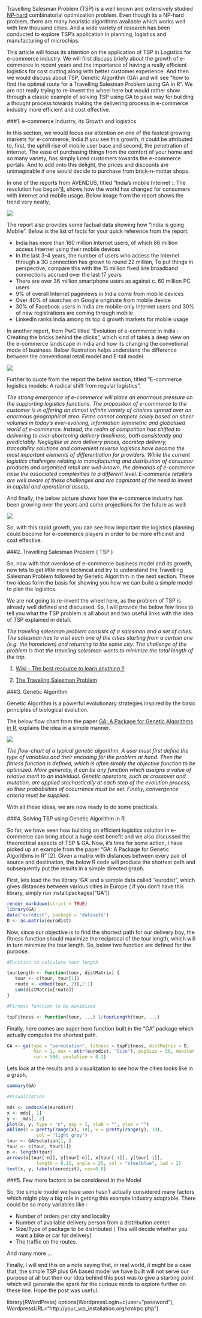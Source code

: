 Travelling Salesman Problem (TSP) is a well known and extensively studied [NP-hard](https://en.wikipedia.org/wiki/NP-hardness) combinatorial optimization problem. Even though its a NP-hard problem, there are many heuristic algorithms available which works well with few thousand cities. And a wide variety of research has been conducted to explore TSP's application in planning, logistics and manufacturing of microchips.

This article will focus its attention on the application of TSP in Logistics for e-commerce industry. We will first discuss briefy about the growth of e-commerce in recent years and the importance of having a really efficient logistics for cost cutting along with better customer experience. And then we would discuss about TSP, Genetic Algorithm (GA) and will see "how to find the optimal route for a Travelling Salesman Problem using GA in R". We are not really trying to re-invent the wheel here but would rather show through a classic example of solving TSP using GA to pave way for building a thought process towards making the delivering process in e-commerce industry more efficient and cost effective.

###1. e-commerce Industry, its Growth and logistics

In this section, we would focus our attention on one of the fastest growing markets for e-commerce, India.If you see this growth, it could be attributed to, first, the uphill rise of mobile user base and second, the penetration of internet. The ease of purchasing things from the comfort of your home and so many variety, has simply lured customers towards the e-commerce portals. And to add onto this delight, the prices and discounts are unimaginable if one would decide to purchase from brick-n-mottar shops.

In one of the reports from AVENDUS, titled "India's mobile Internet :: The revolution has begun"[4](http://www.avendus.com/media/1366/avendus_india_mobile_internet.pdf), shows how the world has changed for consumers with internet and mobile usage. Below image from the report shows the trend very neatly,

<img src="C:\\Users\\karthik.r\\Desktop\\TSP\\old_new_model.jpg"/>

The report also provides some factual data showing how "India is going Mobile". Below is the list of facts for your quick reference from the report.

* India has more than 160 million Internet users, of which 86 million access Internet using
their mobile devices
* In the last 3-4 years, the number of users who access the Internet through a 3G
connection has grown to round 22 million, To put things in perspective, compare this
with the 15 million fixed line broadband connections accrued over the last 17 years
* There are over 36 million smartphone users as against c. 60 million PC users
* 9% of overall Internet pageviews in India come from mobile devices
* Over 40% of searches on Google originate from mobile device
* 30% of Facebook users in India are mobile-only Internet users and 30% of new
registrations are coming through mobile
* LinkedIn ranks India among its top 4 growth markets for mobile usage

In another report, from PwC titled "Evolution of e-commerce in India : Creating the bricks behind the clicks", which kind of takes a deep view on the e-commerce landscape in India and how its changing the convetional mode of business. Below illustration helps understand the difference between the conventional retail model and E-tail model

<img src="C:\\Users\\karthik.r\\Desktop\\TSP\\retail_etail_model.jpg"/>

Further to quote from the report the below section, titled "E-commerce logistics models: A radical shift from regular logistics", 

*The strong emergence of e-commerce will place an enormous pressure on the supporting logistics functions. The proposition of e-commerce to the customer is in offering an almost
infinite variety of choices spread over an enormous geographical area. Firms cannot compete solely based on sheer volumes in today's ever-evolving, information symmetric and globalised world of e-commerce. Instead, the realm of competition has shifted to delivering to ever-shortening delivery timeliness, both consistently and predictably. Negligible
or zero delivery prices, doorstep delivery, traceability solutions and convenient reverse logistics have become the most important elements of differentiation for providers. While the current logistics challenges relating to manufacturing and distribution of consumer products and organised retail are well-known, the demands of e-commerce raise the associated complexities to a different level. E-commerce retailers are well aware of these challenges and are cognizant of the need to invest in capital and operational assets.*

And finally, the below picture shows how the e-commerce industry has been growing over the years and some projections for the future as well:

<img src="C:\\Users\\karthik.r\\Desktop\\TSP\\growth.jpg"/>

So, with this rapid growth, you can see how important the logistics planning could become for e-commerce players in order to be more efficinet and cost effective.

###2. Travelling Salesman Problem ( TSP )

So, now with that overdose of e-commerce business model and its growth, now lets to get little more techincal and try to understand the Travelling Salesman Problem followed by Genetic Algorithm in the next section. These two ideas form the basis for showing you how we can build a simple model to plan the logistics.

We are not going to re-invent the wheel here, as the problem of TSP is already well defined and discussed. So, I will provide the below few lines to tell you what the TSP problem is all about and two useful links with the idea of TSP explained in detail.

*The traveling salesman problem consists of a salesman and a set of cities. The salesman has to visit each one of the cities starting from a certain one (e.g. the hometown) and returning to the same city. The challenge of the problem is that the traveling salesman wants to minimize the total length of the trip.*

1. [Wiki - The best resource to learn anything !!](https://simple.wikipedia.org/wiki/Travelling_salesman_problem)

2. [The Traveling Salesman Problem](http://www.csd.uoc.gr/~hy583/papers/ch11.pdf)

###3. Genetic Algorithm

Genetic Algorithm is a powerful evolutionary strategies inspired by the basic principles of biological evolution.

The below flow chart from the paper [GA: A Package for Genetic Algorithms in R](www.jstatsoft.org/article/view/v053i04/v53i04.pdf), explains the idea in a simple manner. 

<img src="C:\\Users\\karthik.r\\Desktop\\flowchart.jpg"/>

*The flow-chart of a typical genetic algorithm. A user must first define the type of variables and their encoding for the problem at hand. Then the fitness function is defined, which is often simply the objective function to be optimized. More generally, it can be any function which assigns a value of relative merit to an individual. Genetic operators, such as crossover and mutation, are applied stochastically at each step of the evolution process, so their probabilities of occurrence must be set. Finally, convergence criteria must be supplied.*  

With all these ideas, we are now ready to do some practicals.

###4. Solving TSP using Genetic Algorithm in R

So far, we have seen how building an efficient logistics solution in e-commerce can bring about a huge cost benefit and we also discussed the theorectical aspects of TSP & GA. Now, it's time for some action, I have picked up an example from the paper "GA: A Package for Genetic Algorithms in R" [2]. Given a matrix with distances between every pair of source and destination, the below R code will produce the shortest path and subsequently put the results in a simple directed graph.


First, lets load the the library 'GA' and a sample data called "eurodist", which gives distances between various cities in Europe ( if you don't have this library, simply run install.packages("GA"))

```r
render_markdown(strict = TRUE)
library(GA)
data("eurodist", package = "datasets")
D <- as.matrix(eurodist)
```


Now, since our objective is to find the shortest path for our delivery boy, the fitness function should maximize the reciprocal of the tour length, which will in turn minimize the tour length. So, below two function are defined for the purpose.

```r
#Function to calculate tour length 

tourLength <- function(tour, distMatrix) {
   tour <- c(tour, tour[1])
   route <- embed(tour, 2)[,2:1]
   sum(distMatrix[route])
}

#Firness function to be maximized

tspFitness <- function(tour, ...) 1/tourLength(tour, ...)

```

Finally, here comes are super hero function built in the "GA" package which actually computes the shortest path.

```r
GA <- ga(type = "permutation", fitness = tspFitness, distMatrix = D,
          min = 1, max = attr(eurodist, "Size"), popSize = 50, maxiter = 5000,
          run = 500, pmutation = 0.2)

```

Lets look at the results and a visualization to see how the cities looks like in a graph,

```r
summary(GA)

#Visualization 

mds <- cmdscale(eurodist)
x <- mds[, 1]
y <- -mds[, 2]
plot(x, y, type = "n", asp = 1, xlab = "", ylab = "")
abline(h = pretty(range(x), 10), v = pretty(range(y), 10),
           col = "light gray")
tour <- GA@solution[1, ]
tour <- c(tour, tour[1])
n <- length(tour)
arrows(x[tour[-n]], y[tour[-n]], x[tour[-1]], y[tour[-1]],
           length = 0.15, angle = 25, col = "steelblue", lwd = 2)
text(x, y, labels(eurodist), cex=0.8)

```

###5. Few more factors to be considered in the Model

So, the simple model we have seen hasn't actually considered many factors which might play a big role in getting this example industry adaptable. There could be so many variables like :

* Number of orders per city and locality
* Number of available delivery person from a distribution center
* Size/Type of package to be distributed ( This will decide whether you want a bike or car for delivery)
* The traffic on the routes.

And many more ...

Finally, I will end this on a note saying that, in real world, it might be a case that, the simple TSP plus GA based model we have built will not serve our purpose at all but then our idea behind this post was to give a starting point which will generate the spark for the curious minds to explore further on these line. Hope the post was useful.

library(RWordPress)
options(WordpressLogin=c(user="password"),
        WordpressURL="http://your_wp_installation.org/xmlrpc.php")